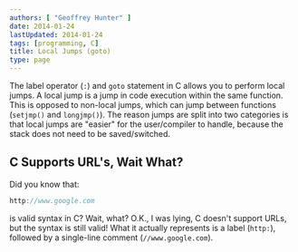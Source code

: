 ```yaml
---
authors: [ "Geoffrey Hunter" ]
date: 2014-01-24
lastUpdated: 2014-01-24
tags: [programming, C]
title: Local Jumps (goto)
type: page
---
```


<WarningIsNotes />

The label operator (`:`) and `goto` statement in C allows you to perform local jumps. A local jump is a jump in code execution within the same function. This is opposed to non-local jumps, which can jump between functions (`setjmp()` and `longjmp()`). The reason jumps are split into two categories is that local jumps are "easier" for the user/compiler to handle, because the stack does not need to be saved/switched.

## C Supports URL's, Wait What?

Did you know that:

```c
http://www.google.com
```

is valid syntax in C? Wait, what? O.K., I was lying, C doesn't support URLs, but the syntax is still valid! What it actually represents is a label (`http:`), followed by a single-line comment (`//www.google.com`).
